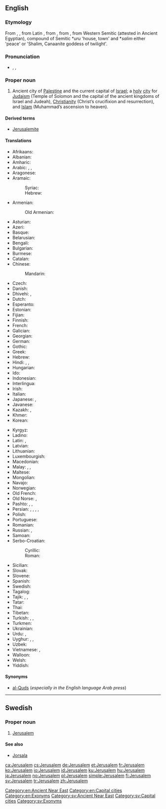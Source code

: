 {{also|Jérusalem|Jerúsalem|Jerusalém}}
==English==

{{wikipedia}}

===Etymology===
From {{etyl|LL.|en}} {{term|Ierusalem|lang=la}}, {{term|Hierusalem|lang=la}}, from Latin {{term|Hierosolyma|lang=la}}, from {{etyl|grc|en}} {{term|Ἰερουσαλήμ|tr=Ierousalēm|lang=grc}}, from {{etyl|he|en}} {{term|יְרוּשָׁלַיִם|tr=Yerushalayim|lang=he}}, from Western Semitic {{term||Urušalimmi}} (attested in Ancient Egyptian), compound of Semitic *''uru'' 'house, town' and *''salim'' either 'peace' or 'Shalim, Canaanite goddess of twilight'.

===Pronunciation===
* {{enPR|jə-ro͞o'sə-ləm|jə-ro͞o'zə-ləm}}, {{IPA|/dʒəˈruːsələm/|/dʒəˈruːzələm/}}, {{X-SAMPA|/dZ@"ru:s@l@m/|/dZ@"ru:z@l@m/}}

===Proper noun===
{{en-proper noun}}

# Ancient city of [[Palestine]] and the current capital of [[Israel]]; a [[holy]] [[city]] for [[Judaism]] (Temple of Solomon and the capital of the ancient kingdoms of Israel and Judeah), [[Christianity]] (Christ’s crucifixion and resurrection), and [[Islam]] (Muhammad’s ascension to heaven).

====Derived terms====
* [[Jerusalemite]]

====Translations====
{{trans-top|city}}
* Afrikaans: {{t-|af|Jerusalem}}
* Albanian: {{t-|sq|Jeruzalemi}}
* Amharic: {{t-|am|እየሩሳሌም|tr=əyärusalem|sc=Ethi}}
* Arabic: {{qualifier|preferred by Arabs}} {{t-|ar|القدس|f|tr=al-quds}}, {{qualifier|official in Israel}} {{t-|ar|أورشليم|f|tr=ʾūrušalīm}}, {{t-|ar|بيت المقدس|m|tr=bayt al-muqáddas, bayt al-máqdis}}
* Aragonese: {{t-|an|Cherusalén}}
* Aramaic:
*: Syriac: {{tø|arc|ܐܘܪܫܠܡ|tr=’Ūrišlem|sc=Syrc}}
*: Hebrew: {{tø|arc|אורשלם|tr=’Ūrišlem|sc=Hebr}}
* Armenian: {{t-|hy|Երուսաղեմ|tr=Erusałem}}
*: Old Armenian: {{tø|xcl|Երուսաղէմ|tr=Erusałēm|sc=Armn}}
* Asturian: {{t-|ast|Xerusalén}}
* Azeri: {{t-|az|Qüds}}
* Basque: {{t-|eu|Jerusalem}}
* Belarusian: {{t-|be|Ерусалім|m|tr=Jerusalím}}
* Bengali: {{t-|bn|জেরুসালেম|tr=jerusalem|sc=Beng}}
* Bulgarian: {{t-|bg|Йерусалим|m|tr=Jerusalím}}
* Burmese: {{t-|my|ဂျေရုဆလင်မြို့|sc=Mymr}}
* Catalan: {{t+|ca|Jerusalem}}
* Chinese:
*: Mandarin: {{t-|cmn|耶路撒冷|tr=Yēlùsālěng|sc=Hani}}
* Czech: {{t+|cs|Jeruzalém|m}}
* Danish: {{t-|da|Jerusalem}}
* Dhivehi: {{t-|dv|އޫރުޝަލީމް|tr=ūrušalīm|sc=Thaa}}, {{t-|dv|ޤުދުސް|tr=qudus|sc=Thaa}}
* Dutch: {{t-|nl|Jeruzalem}}
* Esperanto: {{t-|eo|Jerusalemo}}
* Estonian: {{t-|et|Jeruusalemm}}
* Fijian: {{t-|fj|Jerusalemi}}
* Finnish: {{t+|fi|Jerusalem}}
* French: {{t+|fr|Jérusalem}}
* Galician: {{t+|gl|Xerusalén}}
* Georgian: {{t-|ka|იერუსალიმი|tr=ierusalimi|sc=Geor}}
* German: {{t+|de|Jerusalem}}
* Gothic: {{tø|got|𐌹𐌰𐌹𐍂𐌿𐍃𐌰𐌿𐌻𐍅𐌼𐌰|sc=Goth}}
* Greek: {{t+|el|Ιεροσόλυμα|n-p|tr=ierosólima}}
* Hebrew: {{t+|he|יְרוּשָׁלַיִם|tr=Yerushalayim}}
* Hindi: {{t-|hi|यरुशलम|tr=yaruśalam}}, {{t-|hi|येरुशलम|tr=yēruśalam}}, {{t-|hi|अल-क़ुद्स|tr=al-quds}}
* Hungarian: {{t+|hu|Jeruzsálem}}
* Ido: {{t+|io|Jerusalem}}
* Indonesian: {{t-|id|Yerusalem}}
* Interlingua: {{t-|ia|Jerusalem}}
* Irish: {{t-|ga|Iarúsailéim}}
* Italian: {{t-|it|Gerusalemme|f}}
* Japanese: {{t-|ja|エルサレム|tr=Erusaremu}}, {{t-|ja|イェルサレム|tr=Yerusaremu}}
* Javanese: {{t-|jv|Yerusalem}}
* Kazakh: {{t|kk|Иерусалим|tr=Ïerwsalïm|sc=Cyrl}}, {{t|kk|Құдіс|tr=Qudis|sc=Cyrl}}
* Khmer: {{t-|km|ហ្សេរុយសាឡឹម|tr=zeruysāḷʉm|sc=Khmr}}
* Korean: {{t+|ko|예루살렘|tr=Yerusalem|sc=Hang}}
{{trans-mid}}
* Kyrgyz: {{t-|ky|Иерусалим|tr=İyerusalim|sc=Cyrl}}
* Ladino: {{tø|lad|Yerushalayim|sc=Hebr}}
* Latin: {{t-|la|Hierosolyma|f}}, {{t-|la|Hierusalem|n}}
* Latvian: {{t-|lv|Jeruzāleme}}
* Lithuanian: {{t-|lt|Jeruzalė}}
* Luxembourgish: {{t-|lb|Jerusalem}}
* Macedonian: {{t-|mk|Ерусалим|m|tr=Erúsalim}}
* Malay: {{t-|ms|Baitulmuqaddis}}, {{t-|ms|Baitulmaqdis}}, {{t-|ms|Jerusalem}}
* Maltese: {{t-|mt|Ġerusalemm}}
* Mongolian: {{t-|mn|Иерусалим|m|tr=Iyerusalím|sc=Cyrl}}
* Navajo: {{tø|nv|Jííwoosalem}}
* Norwegian: {{t+|no|Jerusalem}}
* Old French: {{tø|fro|Ierusalem}}
* Old Norse: {{tø|non|Jórsalir|m-p}}, {{tø|non|Jórsalaborg|f}}
* Pashto: {{t-|ps|قدس|tr=Quds|sc=ps-Arab}}, {{t+|ps|بيت المقدس|tr=Baytu l-Muqadas|sc=ps-Arab}}, {{t-|ps|يروشلم|tr=Yarūšalim|sc=ps-Arab}}
* Persian: {{t+|fa|بیت‌المقدس|tr=Beyt-ol-Moqaddas}}, {{t-|fa|اورشلیم مقدس|tr=Oršalim-e Moqaddas}}, {{t-|fa|قدس شریف|tr=Qods-e Šarif}}, {{t+|fa|اورشلیم|tr=Oršalim}}, {{t+|fa|قدس|tr=Qods|sc=fa-Arab}}
* Polish: {{t+|pl|Jerozolima}}
* Portuguese: {{t+|pt|Jerusalém|f}}
* Romanian: {{t+|ro|Ierusalim}}
* Russian: {{t+|ru|Иерусалим|m|tr=Ijerusalím}}, {{qualifier|rare, Muslim}} {{t-|ru|Аль-Кудс|m|tr=Al’-Kúds|sc=Cyrl}}
* Samoan: {{t-|sm|Ierusalema}}
* Serbo-Croatian:
*: Cyrillic: {{t-|sh|Јерусалим|m|sc=Cyrl}}
*: Roman: {{t-|sh|Jerusalim|m}}
* Sicilian: {{t-|scn|Girusalemmi}}
* Slovak: {{t-|sk|Jeruzalem}}
* Slovene: {{t-|sl|Jerúzalem|m}}
* Spanish: {{t+|es|Jerusalén}}
* Swedish: {{t+|sv|Jerusalem}}
* Tagalog: {{t-|tl|Jerusalem}}
* Tajik: {{t-|tg|Уршалим|tr=Uršalim|sc=Cyrl}}, {{t-|tg|Қуддус|tr=Quddus|sc=Cyrl}}, {{t-|tg|Байтулмуқаддас|tr=Baytulmuqaddas|sc=Cyrl}}
* Tatar: {{t-|tt|Коддес|tr=Qoddes|sc=Cyrl}}
* Thai: {{t-|th|เยรูซาเลม|tr=Yērūsālēm}}
* Tibetan: {{t-|bo|ཇེ་རུ་ས་ལེམ།|sc=Tibt|tr=je ru sa lem}}
* Turkish: {{t+|tr|Kudüs}}, {{t-|tr|Kudsişerif}}, {{t-|tr|Yeruşalim}}
* Turkmen: {{t-|tk|Iýerusalim}}
* Ukrainian: {{t-|uk|Єрусалим|m|tr=Jerusalým}}
* Urdu: {{t-|ur|یوروشلم|tr=Yurušalem}}, {{t-|ur|یروشلم|tr=Yarušalem}}
* Uyghur: {{t-|ug|يېرۇسالېم|tr=yerusalim|sc=ug-Arab}}, {{t-|ug|يېرۇسالېم|tr=yerusalim|sc=ug-Arab}}, {{t-|ug|قۇددۇس|tr=quddus|sc=ug-Arab}}
* Uzbek: {{t-|uz|Quddus}}
* Vietnamese: {{t-|vi|Jerusalem}}, {{t-|vi|Giê-ru-da-lem}}
* Walloon: {{t+|wa|Djeruzalem}}
* Welsh: {{t-|cy|Jeriwsalem}}
* Yiddish: {{t-|yi|ירושלים|n|tr=Yerushaláyim|sc=Hebr}}
{{trans-bottom}}

====Synonyms====
* [[al-Quds]] (''especially in the English language Arab press'')

[[Category:en:Ancient Near East]]
[[Category:en:Capital cities]]
[[Category:en:Exonyms]]

----

==Swedish==

===Proper noun===
{{head|sv|proper noun}}

# [[#English|Jerusalem]]

====See also====
* [[Jorsala]]

[[Category:sv:Ancient Near East]]
[[Category:sv:Capital cities]]
[[Category:sv:Exonyms]]

[[ca:Jerusalem]]
[[cs:Jerusalem]]
[[de:Jerusalem]]
[[et:Jerusalem]]
[[fr:Jerusalem]]
[[ko:Jerusalem]]
[[io:Jerusalem]]
[[id:Jerusalem]]
[[ku:Jerusalem]]
[[hu:Jerusalem]]
[[ja:Jerusalem]]
[[no:Jerusalem]]
[[pl:Jerusalem]]
[[simple:Jerusalem]]
[[fi:Jerusalem]]
[[sv:Jerusalem]]
[[tr:Jerusalem]]
[[zh:Jerusalem]]